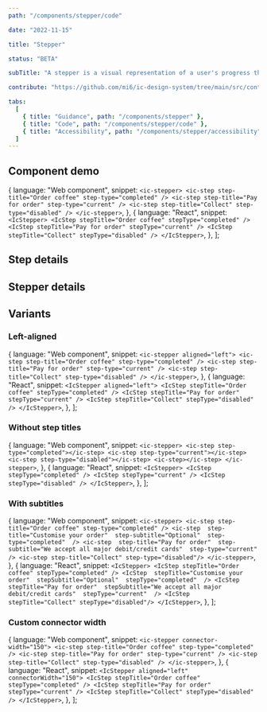 ```yaml
---
path: "/components/stepper/code"

date: "2022-11-15"

title: "Stepper"

status: "BETA"

subTitle: "A stepper is a visual representation of a user's progress through a predefined set of steps in a linear process."

contribute: "https://github.com/mi6/ic-design-system/tree/main/src/content/structured/components/stepper"

tabs:
  [
    { title: "Guidance", path: "/components/stepper" },
    { title: "Code", path: "/components/stepper/code" },
    { title: "Accessibility", path: "/components/stepper/accessibility" },
  ]
---
```



## Component demo

  {
    language: "Web component",
    snippet: `<ic-stepper>
    <ic-step step-title="Order coffee" step-type="completed" />
    <ic-step step-title="Pay for order" step-type="current" />
    <ic-step step-title="Collect" step-type="disabled" />
</ic-stepper>`,
  },
  {
    language: "React",
    snippet: `<IcStepper>
    <IcStep stepTitle="Order coffee" stepType="completed" />
    <IcStep stepTitle="Pay for order" stepType="current" />
    <IcStep stepTitle="Collect" stepType="disabled" />
</IcStepper>`,
  },
];

<ComponentPreview snippets={snippets}>
  <IcStepper>
    <IcStep stepTitle="Order coffee" stepType="completed" />
    <IcStep stepTitle="Pay for order" stepType="current" />
    <IcStep stepTitle="Collect" stepType="disabled" />
  </IcStepper>
</ComponentPreview>

## Step details

<ComponentDetails component="ic-step" />

## Stepper details

<ComponentDetails component="ic-stepper" />

## Variants

### Left-aligned

  {
    language: "Web component",
    snippet: `<ic-stepper aligned="left">
  <ic-step step-title="Order coffee" step-type="completed" />
  <ic-step step-title="Pay for order" step-type="current" />
  <ic-step step-title="Collect" step-type="disabled" />
</ic-stepper>`,
  },
  {
    language: "React",
    snippet: `<IcStepper aligned="left">
  <IcStep stepTitle="Order coffee" stepType="completed" />
  <IcStep stepTitle="Pay for order" stepType="current" />
  <IcStep stepTitle="Collect" stepType="disabled" />
</IcStepper>`,
  },
];

<ComponentPreview snippets={leftAlignedSnippets}>
  <IcStepper aligned="left">
    <IcStep stepTitle="Order coffee" stepType="completed" />
    <IcStep stepTitle="Pay for order" stepType="current" />
    <IcStep stepTitle="Collect" stepType="disabled" />
  </IcStepper>
</ComponentPreview>

### Without step titles

  {
    language: "Web component",
    snippet: `<ic-stepper>
  <ic-step step-type="completed"></ic-step>
  <ic-step step-type="current"></ic-step>
  <ic-step step-type="disabled"></ic-step>
  <ic-step></ic-step>
</ic-stepper>`,
  },
  {
    language: "React",
    snippet: `<IcStepper>
  <IcStep stepType="completed" />
  <IcStep stepType="current" />
  <IcStep stepType="disabled" />
</IcStepper>`,
  },
];

<ComponentPreview snippets={snippetsWithoutStepTitles}>
  <IcStepper>
    <IcStep stepType="completed" />
    <IcStep stepType="current" />
    <IcStep stepType="disabled" />
  </IcStepper>
</ComponentPreview>

### With subtitles

  {
    language: "Web component",
    snippet: `<ic-stepper>
  <ic-step step-title="Order coffee" step-type="completed" />
  <ic-step 
    step-title="Customise your order" 
    step-subtitle="Optional" 
    step-type="completed" 
  />
  <ic-step 
    step-title="Pay for order" 
    step-subtitle="We accept all major debit/credit cards" 
    step-type="current" 
  />
  <ic-step step-title="Collect" step-type="disabled"/>
</ic-stepper>`,
  },
  {
    language: "React",
    snippet: `<IcStepper>
  <IcStep stepTitle="Order coffee" stepType="completed" />
  <IcStep 
    stepTitle="Customise your order" 
    stepSubtitle="Optional" 
    stepType="completed" 
    />
  <IcStep 
    stepTitle="Pay for order" 
    stepSubtitle="We accept all major debit/credit cards" 
    stepType="current" 
  />
  <IcStep stepTitle="Collect" stepType="disabled"/>
</IcStepper>`,
  },
];

<ComponentPreview snippets={snippetsWithSubtitles}>
  <IcStepper>
    <IcStep stepTitle="Order coffee" stepType="completed" />
    <IcStep
      stepTitle="Customise your order"
      stepSubtitle="Optional"
      stepType="completed"
    />
    <IcStep
      stepTitle="Pay for order"
      stepSubtitle="We accept all major debit/credit cards"
      stepType="current"
    />
    <IcStep stepTitle="Collect" stepType="disabled" />
  </IcStepper>
</ComponentPreview>

### Custom connector width

  {
    language: "Web component",
    snippet: `<ic-stepper connector-width="150">
  <ic-step step-title="Order coffee" step-type="completed" />
  <ic-step step-title="Pay for order" step-type="current" />
  <ic-step step-title="Collect" step-type="disabled" />
</ic-stepper>`,
  },
  {
    language: "React",
    snippet: `<IcStepper aligned="left" connectorWidth="150">
  <IcStep stepTitle="Order coffee" stepType="completed" />
  <IcStep stepTitle="Pay for order" stepType="current" />
  <IcStep stepTitle="Collect" stepType="disabled" />
</IcStepper>`,
  },
];

<ComponentPreview snippets={customConnectorWidthSnippets}>
  <IcStepper aligned="left" connectorWidth="150">
    <IcStep stepTitle="Order coffee" stepType="completed" />
    <IcStep stepTitle="Pay for order" stepType="current" />
    <IcStep stepTitle="Collect" stepType="disabled" />
  </IcStepper>
</ComponentPreview>
